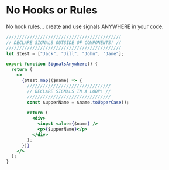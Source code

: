 
# No Hooks or Rules

No hook rules... create and use signals ANYWHERE in your code.

```jsx
////////////////////////////////////////////
// DECLARE SIGNALS OUTSIDE OF COMPONENTS! //
////////////////////////////////////////////
let $test = ["Jack", "Jill", "John", "Jane"];

export function SignalsAnywhere() {
  return (
    <>
      {$test.map(($name) => {
        ////////////////////////////////
        // DECLARE SIGNALS IN A LOOP! //
        ////////////////////////////////
        const $upperName = $name.toUpperCase();

        return (
          <div>
            <input value={$name} />
            <p>{$upperName}</p>
          </div>
        );
      })}
    </>
  );
}
```

<SignalsAnywhere />
